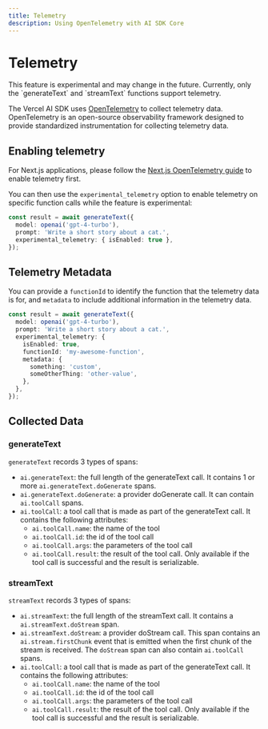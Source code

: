 ```yaml
---
title: Telemetry
description: Using OpenTelemetry with AI SDK Core
---
```


# Telemetry

<Note type="warning">
  This feature is experimental and may change in the future. Currently, only the
  `generateText` and `streamText` functions support telemetry.
</Note>

The Vercel AI SDK uses [OpenTelemetry](https://opentelemetry.io/) to collect telemetry data.
OpenTelemetry is an open-source observability framework designed to provide
standardized instrumentation for collecting telemetry data.

## Enabling telemetry

For Next.js applications, please follow the [Next.js OpenTelemetry guide](https://nextjs.org/docs/app/building-your-application/optimizing/open-telemetry) to enable telemetry first.

You can then use the `experimental_telemetry` option to enable telemetry on specific function calls while
the feature is experimental:

```ts highlight="4"
const result = await generateText({
  model: openai('gpt-4-turbo'),
  prompt: 'Write a short story about a cat.',
  experimental_telemetry: { isEnabled: true },
});
```

## Telemetry Metadata

You can provide a `functionId` to identify the function that the telemetry data is for,
and `metadata` to include additional information in the telemetry data.

```ts highlight="6-10"
const result = await generateText({
  model: openai('gpt-4-turbo'),
  prompt: 'Write a short story about a cat.',
  experimental_telemetry: {
    isEnabled: true,
    functionId: 'my-awesome-function',
    metadata: {
      something: 'custom',
      someOtherThing: 'other-value',
    },
  },
});
```

## Collected Data

### generateText

`generateText` records 3 types of spans:

- `ai.generateText`: the full length of the generateText call. It contains 1 or more `ai.generateText.doGenerate` spans.
- `ai.generateText.doGenerate`: a provider doGenerate call. It can contain `ai.toolCall` spans.
- `ai.toolCall`: a tool call that is made as part of the generateText call. It contains the following attributes:
  - `ai.toolCall.name`: the name of the tool
  - `ai.toolCall.id`: the id of the tool call
  - `ai.toolCall.args`: the parameters of the tool call
  - `ai.toolCall.result`: the result of the tool call. Only available if the tool call is successful and the result is serializable.

### streamText

`streamText` records 3 types of spans:

- `ai.streamText`: the full length of the streamText call. It contains a `ai.streamText.doStream` span.
- `ai.streamText.doStream`: a provider doStream call.
  This span contains an `ai.stream.firstChunk` event that is emitted when the first chunk of the stream is received.
  The `doStream` span can also contain `ai.toolCall` spans.
- `ai.toolCall`: a tool call that is made as part of the generateText call. It contains the following attributes:
  - `ai.toolCall.name`: the name of the tool
  - `ai.toolCall.id`: the id of the tool call
  - `ai.toolCall.args`: the parameters of the tool call
  - `ai.toolCall.result`: the result of the tool call. Only available if the tool call is successful and the result is serializable.
